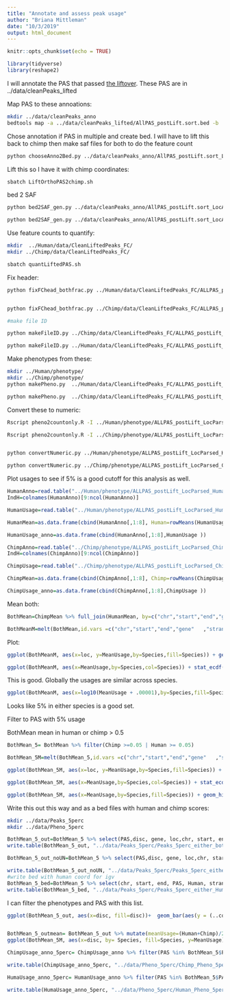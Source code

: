 ```yaml
---
title: "Annotate and assess peak usage"
author: "Briana Mittleman"
date: "10/3/2019"
output: html_document
---
```


```r
knitr::opts_chunk$set(echo = TRUE)
```


```r
library(tidyverse)
library(reshape2)
```

I will annotate the PAS that passed [the liftover](liftoverPAS.html). These PAS are in 
../data/cleanPeaks_lifted


Map PAS to these annoations:

```bash
mkdir ../data/cleanPeaks_anno
bedtools map -a ../data/cleanPeaks_lifted/AllPAS_postLift.sort.bed -b  /project2/gilad/briana/genome_anotation_data/hg38_refseq_anno/hg38_ncbiRefseq_Formatted_Allannotation.sort.bed -c 4 -S -o distinct > ../data/cleanPeaks_anno/AllPAS_postLift.sort_LocAnno.bed 
```

Chose annotation if PAS in multiple and create bed. I will have to lift this back to chimp then make saf files for both to do the feature count  



```bash
python chooseAnno2Bed.py ../data/cleanPeaks_anno/AllPAS_postLift.sort_LocAnno.bed  ../data/cleanPeaks_anno/AllPAS_postLift.sort_LocAnnoPARSED.bed 
```


Lift this so I have it with chimp coordinates:  

```bash
sbatch LiftOrthoPAS2chimp.sh
```


bed 2 SAF

```bash
python bed2SAF_gen.py ../data/cleanPeaks_anno/AllPAS_postLift.sort_LocAnnoPARSED.bed  ../data/cleanPeaks_anno/AllPAS_postLift.sort_LocAnnoPARSED.SAF

python bed2SAF_gen.py ../data/cleanPeaks_anno/AllPAS_postLift.sort_LocAnnoPARSED_chimpLoc.bed  ../data/cleanPeaks_anno/AllPAS_postLift.sort_LocAnnoPARSED_chimpLoc.SAF
```

Use feature counts to quantify:  


```bash
mkdir  ../Human/data/CleanLiftedPeaks_FC/
mkdir ../Chimp/data/CleanLiftedPeaks_FC/

sbatch quantLiftedPAS.sh 

```

Fix header:  

```bash
python fixFChead_bothfrac.py ../Human/data/CleanLiftedPeaks_FC/ALLPAS_postLift_LocParsed_Human ../Human/data/CleanLiftedPeaks_FC/ALLPAS_postLift_LocParsed_Human_fixed.fc


python fixFChead_bothfrac.py ../Chimp/data/CleanLiftedPeaks_FC/ALLPAS_postLift_LocParsed_Chimp ../Chimp/data/CleanLiftedPeaks_FC/ALLPAS_postLift_LocParsed_Chimp_fixed.fc

#make file ID

python makeFileID.py ../Chimp/data/CleanLiftedPeaks_FC/ALLPAS_postLift_LocParsed_Chimp ../Chimp/data/CleanLiftedPeaks_FC/ChimpFileID.txt

python makeFileID.py ../Human/data/CleanLiftedPeaks_FC/ALLPAS_postLift_LocParsed_Human ../Human/data/CleanLiftedPeaks_FC/HumanFileID.txt
```

Make phenotypes from these: 
```bash
mkdir ../Human/phenotype/
mkdir ../Chimp/phenotype/
python makePheno.py  ../Human/data/CleanLiftedPeaks_FC/ALLPAS_postLift_LocParsed_Human_fixed.fc ../Human/data/CleanLiftedPeaks_FC/HumanFileID.txt ../Human/phenotype/ALLPAS_postLift_LocParsed_Human_Pheno.txt

python makePheno.py  ../Chimp/data/CleanLiftedPeaks_FC/ALLPAS_postLift_LocParsed_Chimp_fixed.fc ../Chimp/data/CleanLiftedPeaks_FC/ChimpFileID.txt ../Chimp/phenotype/ALLPAS_postLift_LocParsed_Chimp_Pheno.txt
```



Convert these to numeric:  

```bash
Rscript pheno2countonly.R -I ../Human/phenotype/ALLPAS_postLift_LocParsed_Human_Pheno.txt -O ../Human/phenotype/ALLPAS_postLift_LocParsed_Human_Pheno_countOnly.txt

Rscript pheno2countonly.R -I ../Chimp/phenotype/ALLPAS_postLift_LocParsed_Chimp_Pheno.txt -O ../Chimp/phenotype/ALLPAS_postLift_LocParsed_Chimp_Pheno_countOnly.txt


python convertNumeric.py ../Human/phenotype/ALLPAS_postLift_LocParsed_Human_Pheno_countOnly.txt ../Human/phenotype/ALLPAS_postLift_LocParsed_Human_Pheno_countOnlyNumeric.txt

python convertNumeric.py ../Chimp/phenotype/ALLPAS_postLift_LocParsed_Chimp_Pheno_countOnly.txt ../Chimp/phenotype/ALLPAS_postLift_LocParsed_Chimp_Pheno_countOnlyNumeric.txt
```


Plot usages to see if 5% is a good cutoff for this analysis as well.  

```r
HumanAnno=read.table("../Human/phenotype/ALLPAS_postLift_LocParsed_Human_Pheno.txt", header = T, stringsAsFactors = F) %>% tidyr::separate(chrom, sep = ":", into = c("chr", "start", "end", "id")) %>% tidyr::separate(id, sep="_", into=c("gene", "strand", "peak"))  %>% separate(peak,into=c("loc", "disc","PAS"), sep="-")
IndH=colnames(HumanAnno)[9:ncol(HumanAnno)]

HumanUsage=read.table("../Human/phenotype/ALLPAS_postLift_LocParsed_Human_Pheno_countOnlyNumeric.txt", col.names = IndH)

HumanMean=as.data.frame(cbind(HumanAnno[,1:8], Human=rowMeans(HumanUsage)))

HumanUsage_anno=as.data.frame(cbind(HumanAnno[,1:8],HumanUsage ))
```

```r
ChimpAnno=read.table("../Chimp/phenotype/ALLPAS_postLift_LocParsed_Chimp_Pheno.txt", header = T, stringsAsFactors = F) %>% tidyr::separate(chrom, sep = ":", into = c("chr", "start", "end", "id")) %>% tidyr::separate(id, sep="_", into=c("gene", "strand", "peak"))  %>% separate(peak,into=c("loc", "disc","PAS"), sep="-")
IndH=colnames(ChimpAnno)[9:ncol(ChimpAnno)]

ChimpUsage=read.table("../Chimp/phenotype/ALLPAS_postLift_LocParsed_Chimp_Pheno_countOnlyNumeric.txt", col.names = IndH)

ChimpMean=as.data.frame(cbind(ChimpAnno[,1:8], Chimp=rowMeans(ChimpUsage)))

ChimpUsage_anno=as.data.frame(cbind(ChimpAnno[,1:8],ChimpUsage ))
```


Mean both: 

```r
BothMean=ChimpMean %>% full_join(HumanMean, by=c("chr","start","end","gene"   ,"strand", "loc", "disc","PAS" )) 

BothMeanM=melt(BothMean,id.vars =c("chr","start","end","gene"   ,"strand", "loc", "disc","PAS" ),variable.name = "Species", value.name = "MeanUsage" ) %>% filter(loc !="008559")
```

Plot:

```r
ggplot(BothMeanM, aes(x=loc, y=MeanUsage,by=Species,fill=Species)) + geom_boxplot()  + scale_fill_brewer(palette = "Dark2")
```


```r
ggplot(BothMeanM, aes(x=MeanUsage,by=Species,col=Species)) + stat_ecdf(geom = "point", alpha=.25)  + scale_color_brewer(palette = "Dark2") + labs(title="Cumulative Distribution plot for PAS Usage", x="Mean Usage- both fractions", y="F(Mean Usage)") 

```


This is good. Globally the usages are similar across species.  

```r


ggplot(BothMeanM, aes(x=log10(MeanUsage + .00001),by=Species,fill=Species)) + geom_histogram(alpha=.5, bins=30,position="dodge")  + scale_fill_brewer(palette = "Dark2") + geom_vline(xintercept = log10(0.05))

```

Looks like 5% in either species is a good set.  


Filter to PAS with 5% usage  


BothMean mean in human or chimp > 0.5 
```r
BothMean_5= BothMean %>% filter(Chimp >=0.05 | Human >= 0.05)  


```

```r
BothMean_5M=melt(BothMean_5,id.vars =c("chr","start","end","gene"   ,"strand", "loc", "disc","PAS" ),variable.name = "Species", value.name = "MeanUsage" ) %>% filter(loc !="008559")

ggplot(BothMean_5M, aes(x=loc, y=MeanUsage,by=Species,fill=Species)) + geom_boxplot()  + scale_fill_brewer(palette = "Dark2")
```

```r
ggplot(BothMean_5M, aes(x=MeanUsage,by=Species,col=Species)) + stat_ecdf(geom = "point", alpha=.25)  + scale_color_brewer(palette = "Dark2") + labs(title="Cumulative Distribution plot for PAS Usage at 5%", x="Mean Usage- both fractions", y="F(Mean Usage)") 

```
```r
ggplot(BothMean_5M, aes(x=MeanUsage,by=Species,fill=Species)) + geom_histogram(alpha=.5, bins=30, position = "dodge")  + scale_fill_brewer(palette = "Dark2")
```

Write this out this way and as a bed files with human and chimp scores: 


```bash
mkdir ../data/Peaks_5perc
mkdir ../data/Pheno_5perc
```

```r
BothMean_5_out=BothMean_5 %>% select(PAS,disc, gene, loc,chr, start, end,Chimp, Human)
write.table(BothMean_5_out, "../data/Peaks_5perc/Peaks_5perc_either_bothUsage.txt", row.names = F, col.names = T, quote = F)

BothMean_5_out_noUN=BothMean_5 %>% select(PAS,disc, gene, loc,chr, start, end,Chimp, Human) %>% filter(!grepl("Un",chr))

write.table(BothMean_5_out_noUN, "../data/Peaks_5perc/Peaks_5perc_either_bothUsage_noUnchr.txt", row.names = F, col.names = T, quote = F)
#write bed with human coord for igv
BothMean_5_bed=BothMean_5 %>% select(chr, start, end, PAS, Human, strand)
write.table(BothMean_5_bed, "../data/Peaks_5perc/Peaks_5perc_either_HumanCoordHummanUsage.bed", row.names = F, col.names = T, quote = F)

```

I can filter the phenotypes and PAS with this list. 

```r
ggplot(BothMean_5_out, aes(x=disc, fill=disc))+  geom_bar(aes(y = (..count..)/sum(..count..)))+ scale_fill_brewer(palette = "Dark2")


BothMean_5_outmean= BothMean_5_out %>% mutate(meanUsage=(Human+Chimp)/2)
ggplot(BothMean_5M, aes(x=disc, by= Species, fill=Species, y=MeanUsage)) + geom_boxplot() + scale_y_log10()+ scale_fill_brewer(palette = "Dark2")


```



```r


ChimpUsage_anno_5perc= ChimpUsage_anno %>% filter(PAS %in% BothMean_5$PAS)

write.table(ChimpUsage_anno_5perc, "../data/Pheno_5perc/Chimp_Pheno_5perc.txt", row.names = F, col.names = T, quote = F)

HumaUsage_anno_5perc= HumanUsage_anno %>% filter(PAS %in% BothMean_5$PAS)

write.table(HumaUsage_anno_5perc, "../data/Pheno_5perc/Human_Pheno_5perc.txt", row.names = F, col.names = T, quote = F)

```


